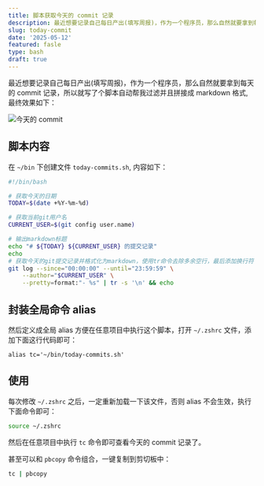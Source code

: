 ```yaml
---
title: 脚本获取今天的 commit 记录
description: 最近想要记录自己每日产出(填写周报)，作为一个程序员，那么自然就要拿到每天的 commit 记录，所以就写了个脚本自动帮我过滤并且拼接成 markdown 格式。
slug: today-commit
date: '2025-05-12'
featured: fasle
type: bash
draft: true
---
```


最近想要记录自己每日产出(填写周报)，作为一个程序员，那么自然就要拿到每天的 commit 记录，所以就写了个脚本自动帮我过滤并且拼接成 markdown 格式, 最终效果如下：

![今天的 commit](https://static.webjam.cn/images/202505/today-commit.webp)

## 脚本内容

在 `~/bin` 下创建文件 `today-commits.sh`, 内容如下：

```sh
#!/bin/bash

# 获取今天的日期
TODAY=$(date +%Y-%m-%d)

# 获取当前git用户名
CURRENT_USER=$(git config user.name)

# 输出markdown标题
echo "# ${TODAY} ${CURRENT_USER} 的提交记录"
echo
# 获取今天的git提交记录并格式化为markdown，使用tr命令去除多余空行，最后添加换行符
git log --since="00:00:00" --until="23:59:59" \
    --author="$CURRENT_USER" \
    --pretty=format:"- %s" | tr -s '\n' && echo
```

## 封装全局命令 alias

然后定义成全局 alias 方便在任意项目中执行这个脚本，打开 `~/.zshrc` 文件，添加下面这行代码即可：

```
alias tc='~/bin/today-commits.sh'
```

## 使用

每次修改 `~/.zshrc` 之后，一定重新加载一下该文件，否则 alias 不会生效，执行下面命令即可：

```bash
source ~/.zshrc
```

然后在任意项目中执行 `tc` 命令即可查看今天的 commit 记录了。

甚至可以和 `pbcopy` 命令组合，一键复制到剪切板中：

```bash
tc | pbcopy
```

